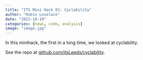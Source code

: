 ```yaml
---
title: "ITS Mini Hack 01: Cyclability"
author: "Robin Lovelace"
date: "2022-10-19"
categories: [news, code, analysis]
image: "image.jpg"
---
```


In this minihack, the first in a long time, we looked at cyclability.

See the repo at [github.com/itsLeeds/cyclability](https://github.com/itsLeeds/cyclability).
